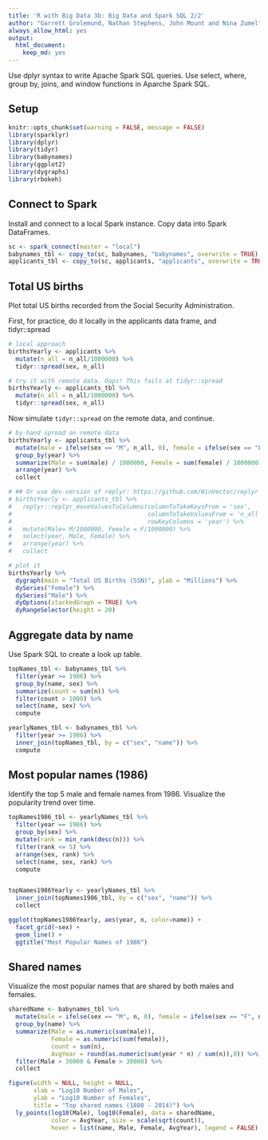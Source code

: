 ```yaml
---
title: 'R with Big Data 3b: Big Data and Spark SQL 2/2'
author: "Garrett Grolemund, Nathan Stephens, John Mount and Nina Zumel"
always_allow_html: yes
output: 
  html_document:
    keep_md: yes
---
```


Use dplyr syntax to write Apache Spark SQL queries. Use select, where, group by, joins, and window functions in Aparche Spark SQL.

## Setup

```r
knitr::opts_chunk$set(warning = FALSE, message = FALSE)
library(sparklyr)
library(dplyr)
library(tidyr)
library(babynames)
library(ggplot2)
library(dygraphs)
library(rbokeh)
```

## Connect to Spark

Install and connect to a local Spark instance. Copy data into Spark DataFrames.

```r
sc <- spark_connect(master = "local")
babynames_tbl <- copy_to(sc, babynames, "babynames", overwrite = TRUE)
applicants_tbl <- copy_to(sc, applicants, "applicants", overwrite = TRUE)
```

## Total US births

Plot total US births recorded from the Social Security Administration.

First, for practice, do it locally in the applicants data frame, and tidyr::spread

```r
# local approach
birthsYearly <- applicants %>%  
  mutate(n_all = n_all/1000000) %>%
  tidyr::spread(sex, n_all)

# try it with remote data. Oops! This fails at tidyr::spread
birthsYearly <- applicants_tbl %>%  
  mutate(n_all = n_all/1000000) %>%
  tidyr::spread(sex, n_all)

```

Now simulate `tidyr::spread` on the remote data, and continue.

```r
# by-hand spread on remote data
birthsYearly <- applicants_tbl %>%
  mutate(male = ifelse(sex == "M", n_all, 0), female = ifelse(sex == "F", n_all, 0)) %>%
  group_by(year) %>%
  summarize(Male = sum(male) / 1000000, Female = sum(female) / 1000000) %>%
  arrange(year) %>%
  collect

# ## Or use dev-version of replyr: https://github.com/WinVector/replyr
# birthsYearly <- applicants_tbl %>%
#   replyr::replyr_moveValuesToColumns(columnToTakeKeysFrom = 'sex',
#                                      columnToTakeValuesFrom = 'n_all',
#                                      rowKeyColumns = 'year') %>%
#   mutate(Male= M/1000000, Female = F/1000000) %>% 
#   select(year, Male, Female) %>%
#   arrange(year) %>% 
#   collect

# plot it
birthsYearly %>%
  dygraph(main = "Total US Births (SSN)", ylab = "Millions") %>%
  dySeries("Female") %>%
  dySeries("Male") %>%
  dyOptions(stackedGraph = TRUE) %>%
  dyRangeSelector(height = 20) 
```

## Aggregate data by name

Use Spark SQL to create a look up table. 

```r
topNames_tbl <- babynames_tbl %>%
  filter(year >= 1986) %>%  
  group_by(name, sex) %>%
  summarize(count = sum(n)) %>%
  filter(count > 1000) %>%
  select(name, sex) %>%
  compute

yearlyNames_tbl <- babynames_tbl %>%
  filter(year >= 1986) %>%
  inner_join(topNames_tbl, by = c("sex", "name")) %>%
  compute
```

## Most popular names (1986)

Identify the top 5 male and female names from 1986. Visualize the popularity trend over time.

```r
topNames1986_tbl <- yearlyNames_tbl %>%
  filter(year == 1986) %>%
  group_by(sex) %>%
  mutate(rank = min_rank(desc(n))) %>%
  filter(rank <= 5) %>%
  arrange(sex, rank) %>%
  select(name, sex, rank) %>%
  compute


topNames1986Yearly <- yearlyNames_tbl %>%
  inner_join(topNames1986_tbl, by = c("sex", "name")) %>%
  collect

ggplot(topNames1986Yearly, aes(year, n, color=name)) +
  facet_grid(~sex) +
  geom_line() +
  ggtitle("Most Popular Names of 1986")
```



## Shared names

Visualize the most popular names that are shared by both males and females.

```r
sharedName <- babynames_tbl %>%
  mutate(male = ifelse(sex == "M", n, 0), female = ifelse(sex == "F", n, 0)) %>%
  group_by(name) %>%
  summarize(Male = as.numeric(sum(male)), 
            Female = as.numeric(sum(female)),
            count = sum(n),
            AvgYear = round(as.numeric(sum(year * n) / sum(n)),0)) %>%
  filter(Male > 30000 & Female > 30000) %>%
  collect

figure(width = NULL, height = NULL, 
       xlab = "Log10 Number of Males", 
       ylab = "Log10 Number of Females",
       title = "Top shared names (1880 - 2014)") %>%
  ly_points(log10(Male), log10(Female), data = sharedName,
            color = AvgYear, size = scale(sqrt(count)),
            hover = list(name, Male, Female, AvgYear), legend = FALSE)
```
